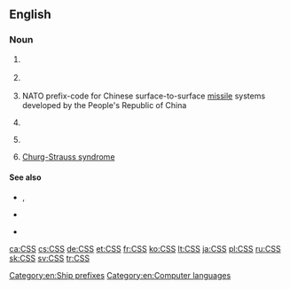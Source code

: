 ==English==
{{wikipedia|CSS (disambiguation)}}

===Noun===
{{en-noun|?}}

# {{lb|en|computer|languages}} {{initialism of|w:Cascading Style Sheets|Cascading Style Sheets|lang=en}}
# {{lb|en|media|DVD}} {{initialism of|w:Content Scramble System|Content Scramble System|lang=en}}
# {{lb|en|military|rocketry}} NATO prefix-code for Chinese surface-to-surface [[missile]] systems developed by the People's Republic of China
# {{lb|en|nautical}} {{initialism of|Canadian Survey Ship|lang=en}} {{gloss|The designation for a survey ship operated by the Canadian Hydrographic Service}}
# {{lb|en|historical|nautical|military}} {{initialism of|Confederate States Ship|lang=en}} {{gloss|The designation for a commissioned warship operated by the [[Confederate States]] Navy}}
# {{lb|en|medicine}} [[Churg-Strauss syndrome]]

====See also====
* {{sense|Canada}} {{l|en|HMCS}}, {{l|en|CCGS}}
* {{sense|Confederate States of America}} {{l|en|USS}}
* {{sense|NATO}} {{l|en|SS}}

[[Category:en:Ship prefixes]]
[[Category:en:Computer languages]]

[[ca:CSS]]
[[cs:CSS]]
[[de:CSS]]
[[et:CSS]]
[[fr:CSS]]
[[ko:CSS]]
[[lt:CSS]]
[[ja:CSS]]
[[pl:CSS]]
[[ru:CSS]]
[[sk:CSS]]
[[sv:CSS]]
[[tr:CSS]]